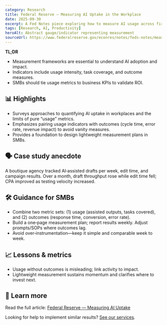 ```yaml
---
category: Research
title: Federal Reserve — Measuring AI Uptake in the Workplace
date: 2025-09-30
excerpt: A Fed Notes piece exploring how to measure AI usage across firms and what indicators matter.
tags: [Research, AI, Productivity]
heroAlt: Abstract gauge/indicator representing measurement
sourceUrl: https://www.federalreserve.gov/econres/notes/feds-notes/measuring-ai-uptake-in-the-workplace-20240205.html
---
```


**TL;DR**

- Measurement frameworks are essential to understand AI adoption and impact.
- Indicators include usage intensity, task coverage, and outcome measures.
- SMBs should tie usage metrics to business KPIs to validate ROI.

## 📊 Highlights

- Surveys approaches to quantifying AI uptake in workplaces and the limits of pure “usage” metrics.
- Emphasizes pairing usage indicators with outcomes (cycle time, error rate, revenue impact) to avoid vanity measures.
- Provides a foundation to design lightweight measurement plans in SMBs.

## 🗣 Case study anecdote

A boutique agency tracked AI‑assisted drafts per week, edit time, and campaign results. Over a month, draft throughput rose while edit time fell; CPA improved as testing velocity increased.

## 🛠 Guidance for SMBs

- Combine two metric sets: (1) usage (assisted outputs, tasks covered), and (2) outcomes (response time, conversion, error rate).
- Build a one‑page measurement plan; report results weekly. Adjust prompts/SOPs where outcomes lag.
- Avoid over‑instrumentation—keep it simple and comparable week to week.

## 📈 Lessons & metrics

- Usage without outcomes is misleading; link activity to impact.
- Lightweight measurement sustains momentum and clarifies where to invest next.

## 🔗 Learn more

Read the full article: <a href="https://www.federalreserve.gov/econres/notes/feds-notes/measuring-ai-uptake-in-the-workplace-20240205.html" target="_blank" rel="noopener noreferrer">Federal Reserve — Measuring AI Uptake</a>

Looking for help to implement similar results? <a href="/services">See our services</a>.
